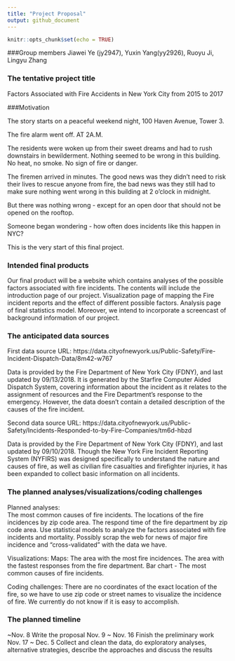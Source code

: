 ```yaml
---
title: "Project Proposal"
output: github_document
---
```


```r
knitr::opts_chunk$set(echo = TRUE)
```

###Group members
Jiawei Ye (jy2947), Yuxin Yang(yy2926), Ruoyu Ji, Lingyu Zhang

### The tentative project title

Factors Associated with Fire Accidents in New York City from 2015 to 2017

###Motivation

The story starts on a peaceful weekend night, 100 Haven Avenue, Tower 3.  

The fire alarm went off. AT 2A.M. 

The residents were woken up from their sweet dreams and had to rush downstairs in bewilderment. Nothing seemed to be wrong in this building. No heat, no smoke. No sign of fire or danger.   

The firemen arrived in minutes. The good news was they didn't need to risk their lives to rescue anyone from fire, the bad news was they still had to make sure nothing went wrong in this building at 2 o'clock in midnight.  

But there was nothing wrong - except for an open door that should not be opened on the rooftop.  

Someone began wondering - how often does incidents like this happen in NYC? 

This is the very start of this final project.  

### Intended final products

Our final product will be a website which contains analyses of the possible factors associated with fire incidents. The contents will include the introduction page of our project. Visualization page of mapping the Fire incident reports and the effect of different possible factors. Analysis page of final statistics model. Moreover, we intend to incorporate a screencast of background information of our project.

### The anticipated data sources

First data source URL: https://data.cityofnewyork.us/Public-Safety/Fire-Incident-Dispatch-Data/8m42-w767 

Data is provided by the Fire Department of New York City (FDNY), and last updated by 09/13/2018. It is generated by the Starfire Computer Aided Dispatch System, covering information about the incident as it relates to the assignment of resources and the Fire Department’s response to the emergency. However, the data doesn’t contain a detailed description of the causes of the fire incident.

Second data source URL: https://data.cityofnewyork.us/Public-Safety/Incidents-Responded-to-by-Fire-Companies/tm6d-hbzd

Data is provided by the Fire Department of New York City (FDNY), and last updated by 09/10/2018. Though the New York Fire Incident Reporting System (NYFIRS) was designed specifically to understand the nature and causes of fire, as well as civilian fire casualties and firefighter injuries, it has been expanded to collect basic information on all incidents.


### The planned analyses/visualizations/coding challenges
Planned analyses:  
The most common causes of fire incidents. 
The locations of the fire incidences by zip code area. 
The respond time of the fire department by zip code area. 
Use statistical models to analyze the factors associated with fire incidents and mortality. 
Possibly scrap the web for news of major fire incidence and “cross-validated” with the data we have. 

Visualizations: 
Maps: The area with the most fire incidences. The area with the fastest responses from the fire department. 
Bar chart - The most common causes of fire incidents. 

Coding challenges:
There are no coordinates of the exact location of the fire, so we have to use zip code or street names to visualize the incidence of fire. We currently do not know if it is easy to accomplish.


### The planned timeline

~Nov. 8 Write the proposal
Nov. 9 ~ Nov. 16 Finish the preliminary work
Nov. 17 ~ Dec. 5 Collect and clean the data, do exploratory analyses, alternative strategies, describe the approaches and discuss the results
